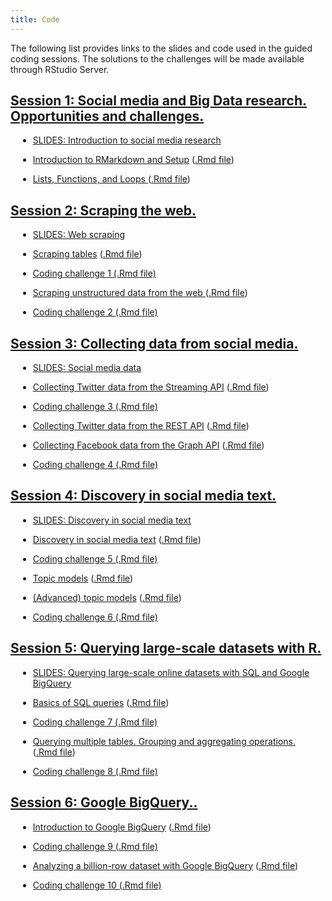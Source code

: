 ```yaml
---
title: Code
---
```


The following list provides links to the slides and code used in the guided coding sessions. The solutions to the challenges will be made available through RStudio Server.

<div class="panel-group">
<div class="panel panel-default">
<div class="panel-heading">
<h2 id="day1" class="panel-title">
<a data-toggle="collapse" href="#collapse2">Session 1: Social media and Big Data research. Opportunities and challenges.</a>
</h2>
</div>
<div id="collapse1" class="panel-collapse collapse in" style="margin:12px">

<ul>
<li><p><a href="slides/01-social-media-intro.pdf">SLIDES: Introduction to social media research</a></p>
</li>

<li><p><a href="code/00-setup.html">Introduction to RMarkdown and Setup</a> (<a href="code/00-setup.Rmd">.Rmd file</a>)</p>
</li>

<li><p><a href="code/01-loops-functions.html">Lists, Functions, and Loops
</a> (<a href="code/01-loops-functions.Rmd">.Rmd file</a>)</p>
</li>

</ul>
</div>
</div>
</div>


<div class="panel-group">
<div class="panel panel-default">
<div class="panel-heading">
<h2 id="day1" class="panel-title">
<a data-toggle="collapse" href="#collapse2">Session 2: Scraping the web.</a>
</h2>
</div>
<div id="collapse1" class="panel-collapse collapse in" style="margin:12px">

<ul>
<li><p><a href="slides/02-scraping.pdf">SLIDES: Web scraping</a></p>
</li>

<li><p><a href="code/02-scraping-tables.html">Scraping tables</a> (<a href="code/02-scraping-tables.Rmd">.Rmd file</a>)</p>
</li>

<li><p><a href="code/challenge1.Rmd">Coding challenge 1 (.Rmd file)</a></p>
</li>

<li><p><a href="code/03-scraping-unstructured-data.html">Scraping unstructured data from the web
</a> (<a href="code/03-scraping-unstructured-data.Rmd">.Rmd file</a>)</p>
</li>

<li><p><a href="code/challenge2.Rmd">Coding challenge 2 (.Rmd file)</a></p>
</li>

</ul>
</div>
</div>
</div>


<div class="panel-group">
<div class="panel panel-default">
<div class="panel-heading">
<h2 id="day1" class="panel-title">
<a data-toggle="collapse" href="#collapse2">Session 3: Collecting data from social media.</a>
</h2>
</div>
<div id="collapse1" class="panel-collapse collapse in" style="margin:12px">

<ul>
<li><p><a href="slides/03-social-media.pdf">SLIDES: Social media data</a></p>
</li>

<li><p><a href="code/04-twitter-streaming-data-collection.html">Collecting Twitter data from the Streaming API</a> (<a href="code/04-twitter-streaming-data-collection.Rmd">.Rmd file</a>)</p>
</li>

<li><p><a href="challenges/challenge3.Rmd">Coding challenge 3 (.Rmd file)</a></p>
</li>


<li><p><a href="code/05-twitter-REST-data-collection.html">Collecting Twitter data from the REST API</a> (<a href="code/05-twitter-REST-data-collection.Rmd">.Rmd file</a>)</p>
</li>
<li><p><a href="code/06-facebook-data-collection.html">Collecting Facebook data from the Graph API</a> (<a href="code/06-facebook-data-collection.Rmd">.Rmd file</a>)</p>
</li>
<li><p><a href="challenges/challenge4.Rmd">Coding challenge 4 (.Rmd file)</a></p>
</li>


</ul>
</div>
</div>
</div>



<div class="panel-group">
<div class="panel panel-default">
<div class="panel-heading">
<h2 id="day1" class="panel-title">
<a data-toggle="collapse" href="#collapse2">Session 4: Discovery in social media text.</a>
</h2>
</div>
<div id="collapse1" class="panel-collapse collapse in" style="margin:12px">
<ul>
<li><p><a href="slides/05-text-discovery.pdf">SLIDES: Discovery in social media text</a></p>
</li>

<li><p><a href="code/07-text-discovery.html">Discovery in social media text</a> (<a href="code/07-text-discovery.Rmd">.Rmd file</a>)</p>
</li>

</li>
<li><p><a href="code/challenge5.Rmd">Coding challenge 5 (.Rmd file)</a></p>
</li>

<li><p><a href="code/08-topic-models.html">Topic models</a> (<a href="code/08-topic-models.Rmd">.Rmd file</a>)</p>
</li>
<li><p><a href="code/09-advanced-topic-models.html">(Advanced) topic models</a> (<a href="code/09-advanced-topic-models.Rmd">.Rmd file</a>)</p>
</li>
<li><p><a href="code/challenge6.Rmd">Coding challenge 6 (.Rmd file)</a></p>
</li>


</ul>
</div>
</div>
</div>



<div class="panel-group">
<div class="panel panel-default">
<div class="panel-heading">
<h2 id="day1" class="panel-title">
<a data-toggle="collapse" href="#collapse2">Session 5: Querying large-scale datasets with R.</a>
</h2>
</div>
<div id="collapse1" class="panel-collapse collapse in" style="margin:12px">
<ul>
<li><p><a href="SQL-slides.pdf">SLIDES: Querying large-scale online datasets with SQL and Google BigQuery</a></p>
</li>

<li><p><a href="code/10-sql-intro.html">Basics of SQL queries</a> (<a href="code/10-sql-intro.Rmd">.Rmd file</a>)</p>
</li>
<li><p><a href="challenges/challenge7.Rmd">Coding challenge 7 (.Rmd file)</a></p>
</li>
<li><p><a href="code/11-sql-advanced.html">Querying multiple tables. Grouping and aggregating operations.</a> (<a href="code/11-sql-advanced.Rmd">.Rmd file</a>)</p>
</li>
</li>
<li><p><a href="challenges/challenge8.Rmd">Coding challenge 8 (.Rmd file)</a></p>
</li>

</ul>
</div>
</div>
</div>


<div class="panel-group">
<div class="panel panel-default">
<div class="panel-heading">
<h2 id="day1" class="panel-title">
<a data-toggle="collapse" href="#collapse2">Session 6: Google BigQuery..</a>
</h2>
</div>
<div id="collapse1" class="panel-collapse collapse in" style="margin:12px">
<ul>
<li><p><a href="code/12-bigquery-intro.html">Introduction to Google BigQuery</a> (<a href="code/12-bigquery-intro.Rmd">.Rmd file</a>)</p>
</li>
<li><p><a href="challenges/challenge9.Rmd">Coding challenge 9 (.Rmd file)</a></p>
</li>
<li><p><a href="code/13-bigquery-advanced.html">Analyzing a billion-row dataset with Google BigQuery</a> (<a href="code/13-bigquery-advanced.Rmd">.Rmd file</a>)</p>
</li>
<li><p><a href="challenges/challenge10.Rmd">Coding challenge 10 (.Rmd file)</a></p>
</li>

</ul>
</div>
</div>
</div>